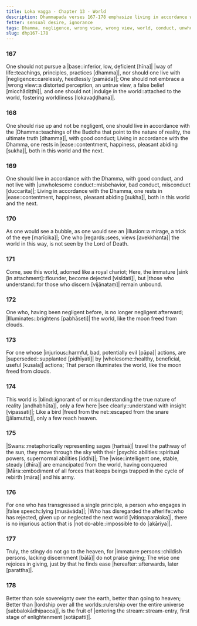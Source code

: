 ```yaml
---
title: Loka vagga - Chapter 13 - World
description: Dhammapada verses 167-178 emphasize living in accordance with the Dhamma, avoiding negligence, not embrace wrong view, and not indulging in the world. One should rise up, live with good conduct, and not live with unwholesome conduct. The world is blind, and only a few see clearly. Swans travel the pathway of the sun, and the wise are emancipated from the world.
fetter: sensual desire, ignorance
tags: Dhamma, negligence, wrong view, wrong view, world, conduct, unwholesome, blind, swans, wise, emancipated, psychic ability, ease, heaven, dhp
slug: dhp167-178
---
```


### 167

One should not pursue a |base::inferior, low, deficient [hīna]| \|way of life::teachings, principles, practices [dhamma]|,
nor should one live with |negligence::carelessly, heedlessly [pamāda]|;
One should not embrace a \|wrong view::a distorted perception, an untrue view, a false belief [micchādiṭṭhi]|,
and one should not \|indulge in the world::attached to the world, fostering worldliness [lokavaḍḍhana]|.

### 168

One should rise up and not be negligent,
one should live in accordance with the |Dhamma::teachings of the Buddha that point to the nature of reality, the ultimate truth [dhamma]|, with good conduct;
Living in accordance with the Dhamma, one rests in |ease::contentment, happiness, pleasant abiding [sukha]|,
both in this world and the next.

### 169

One should live in accordance with the Dhamma, with good conduct,
and not live with \|unwholesome conduct::misbehavior, bad conduct, misconduct [duccarita]|;
Living in accordance with the Dhamma, one rests in |ease::contentment, happiness, pleasant abiding [sukha]|,
both in this world and the next.

### 170

As one would see a bubble,
as one would see an |illusion::a mirage, a trick of the eye [marīcika]|;
One who |regards::sees, views [avekkhanta]| the world in this way,
is not seen by the Lord of Death.

### 171

Come, see this world,
adorned like a royal chariot;
Here, the immature \|sink [in attachment]::flounder, become dejected [visīdati]|,
but \|those who understand::for those who discern [vijānataṃ]| remain unbound.

### 172

One who, having been negligent before,
is no longer negligent afterward;
|Illuminates::brightens [pabhāseti]| the world,
like the moon freed from clouds.

### 173

For one whose |injurious::harmful, bad, potentially evil [pāpa]| actions,
are |superseded::supplanted [pidhīyati]| by |wholesome::healthy, beneficial, useful [kusala]| actions;
That person illuminates the world,
like the moon freed from clouds.

### 174

This world is |blind::ignorant of or misunderstanding the true nature of reality [andhabhūta]|,
only a few here \|see clearly::understand with insight [vipassati]|;
Like a bird \|freed from the net::escaped from the snare [jālamutta]|,
only a few reach heaven.

### 175

|Swans::metaphorically representing sages [haṁsā]| travel the pathway of the sun,
they move through the sky with their \|psychic abilities::spiritual powers, supernormal abilities [iddhi]|;
The |wise::intelligent one, stable, steady [dhīra]| are emancipated from the world,
having conquered |Māra::embodiment of all forces that keeps beings trapped in the cycle of rebirth [māra]| and his army.

### 176

For one who has transgressed a single principle,
a person who engages in \|false speech::lying [musāvāda]|;
\|Who has disregarded the afterlife::who has rejected, given up or neglected the next world [vitiṇṇaparaloka]|,
there is no injurious action that is \|not do-able::impossible to do [akāriya]|.

### 177

Truly, the stingy do not go to the heaven,
for \|immature persons::childish persons, lacking discernment [bālā]| do not praise giving;
The wise one rejoices in giving,
just by that he finds ease |hereafter::afterwards, later [parattha]|.

### 178

Better than sole sovereignty over the earth,
better than going to heaven;
Better than \|lordship over all the worlds::rulership over the entire universe [sabbalokādhipacca]|,
is the fruit of \|entering the stream::stream-entry, first stage of enlightenment [sotāpatti]|.